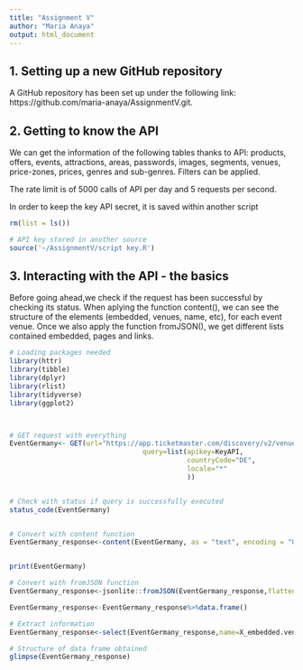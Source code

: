 ```yaml
---
title: "Assignment V"
author: "Maria Anaya"
output: html_document
---
```


## 1. Setting up a new GitHub repository

A GitHub repository has been set up under the following link: https://github.com/maria-anaya/AssignmentV.git.


## 2. Getting to know the API

We can get the information of the following tables thanks to API: products, offers, events, attractions, areas, passwords, images, segments, venues, price-zones, prices, genres and sub-genres.
Filters can be applied. 

The rate limit is of 5000 calls of API per day and 5 requests per second.

In order to keep the key API secret, it is saved within another script


```r
rm(list = ls())

# API key stored in another source
source('~/AssignmentV/script key.R')

```

## 3. Interacting with the API - the basics

Before going ahead,we check if the request has been successful by checking its status. When aplying the function content(), we can see the structure of the elements (embedded, venues, name, etc), for each event venue. Once we also apply the function fromJSON(), we get different lists contained embedded, pages and links.

```r

# Loading packages needed
library(httr)
library(tibble)
library(dplyr)
library(rlist)
library(tidyverse)
library(ggplot2)



# GET request with everything 
EventGermany<- GET(url="https://app.ticketmaster.com/discovery/v2/venues.json?",
                                 query=list(apikey=KeyAPI,
                                            countryCode="DE",
                                            locale="*"
                                            ))


# Check with status if query is successfully executed                           
status_code(EventGermany)


# Convert with content function
EventGermany_response<-content(EventGermany, as = "text", encoding = "UTF-8")


print(EventGermany)

# Convert with fromJSON function
EventGermany_response<-jsonlite::fromJSON(EventGermany_response,flatten=TRUE) 

EventGermany_response<-EventGermany_response%>%data.frame()

# Extract information 
EventGermany_response<-select(EventGermany_response,name=X_embedded.venues.name,city=X_embedded.venues.city.name,postalCode=X_embedded.venues.postalCode,address=X_embedded.venues.address.line1,url=X_embedded.venues.url,longitude=X_embedded.venues.location.longitude,latitude=X_embedded.venues.location.latitude)

# Structure of data frame obtained
glimpse(EventGermany_response)

```